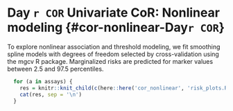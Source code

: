 # Day `r COR` Univariate CoR: Nonlinear modeling {#cor-nonlinear-Day`r COR`}


To explore nonlinear association and threshold modeling, we fit smoothing spline models with degrees of freedom selected by cross-validation using the mgcv R package. Marginalized risks are predicted for marker values between 2.5 and 97.5 percentiles. 
<!-- and two-phase models using the chngpt R package. -->


```r
  for (a in assays) {
    res = knitr::knit_child(c(here::here('cor_nonlinear', 'risk_plots.Rmd')), quiet = TRUE)
    cat(res, sep = '\n')
  }
```


